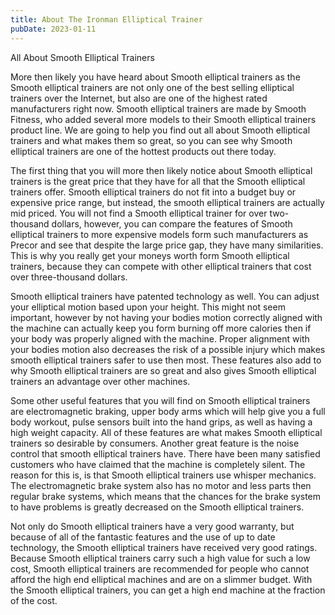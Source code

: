 ```yaml
---
title: About The Ironman Elliptical Trainer
pubDate: 2023-01-11
---
```


All About Smooth Elliptical Trainers

More then likely you have heard about Smooth elliptical trainers as the Smooth elliptical trainers are not only one of the best selling elliptical trainers over the Internet, but also are one of the highest rated manufacturers right now. Smooth elliptical trainers are made by Smooth Fitness, who added several more models to their Smooth elliptical trainers product line. We are going to help you find out all about Smooth elliptical trainers and what makes them so great, so you can see why Smooth elliptical trainers are one of the hottest products out there today. 

The first thing that you will more then likely notice about Smooth elliptical trainers is the great price that they have for all that the Smooth elliptical trainers offer. Smooth elliptical trainers do not fit into a budget buy or expensive price range, but instead, the smooth elliptical trainers are actually mid priced. You will not find a Smooth elliptical trainer for over two-thousand dollars, however, you can compare the features of Smooth elliptical trainers to more expensive models form such manufacturers as Precor and see that despite the large price gap, they have many similarities. This is why you really get your moneys worth form Smooth elliptical trainers, because they can compete with other elliptical trainers that cost over three-thousand dollars. 
	
Smooth elliptical trainers have patented technology as well. You can adjust your elliptical motion based upon your height. This might not seem important, however by not having your bodies motion correctly aligned with the machine can actually keep you form burning off more calories then if your body was properly aligned with the machine. Proper alignment with your bodies motion also decreases the risk of a possible injury which makes smooth elliptical trainers safer to use then most. These features also add to why Smooth elliptical trainers are so great and also gives Smooth elliptical trainers an advantage over other machines. 

Some other useful features that you will find on  Smooth elliptical trainers are electromagnetic braking, upper body arms which will help give you a full body workout,  pulse sensors built into the hand grips, as well as having a high weight capacity. All of these features are what makes Smooth elliptical trainers so desirable by consumers. Another great feature is the noise control that smooth elliptical trainers have. There have been many satisfied customers who have claimed that the machine is completely silent. The reason for this is, is that Smooth elliptical trainers use whisper mechanics. The electromagnetic brake system also has no motor and less parts then regular brake systems, which means that the chances for the brake system to have problems is greatly decreased on the Smooth elliptical trainers.

Not only do Smooth elliptical trainers have a very good warranty, but because of all of the fantastic features and the use of up to date technology, the Smooth elliptical trainers have received very good ratings. Because Smooth elliptical trainers carry such a high value for such a low cost, Smooth elliptical trainers are recommended for people who cannot afford the high end elliptical machines and are on a slimmer budget. With the Smooth elliptical trainers, you can get a high end machine at the fraction of the cost.